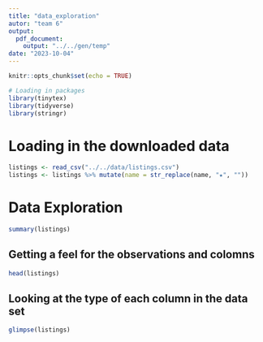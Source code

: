 ```yaml
---
title: "data_exploration"
autor: "team 6"
output: 
  pdf_document:
    output: "../../gen/temp"
date: "2023-10-04"
---
```


```r
knitr::opts_chunk$set(echo = TRUE)
```


```r
# Loading in packages
library(tinytex)
library(tidyverse)
library(stringr)
```

# Loading in the downloaded data
```r
listings <- read_csv("../../data/listings.csv")
listings <- listings %>% mutate(name = str_replace(name, "★", ""))
```

# Data Exploration
```r
summary(listings)
```

## Getting a feel for the observations and colomns
```r
head(listings)
```

## Looking at the type of each column in the data set
```r
glimpse(listings)
```
